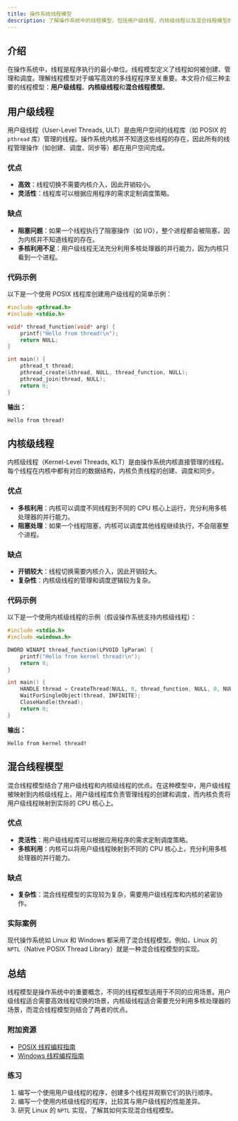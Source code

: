 ```yaml
---
title: 操作系统线程模型
description: 了解操作系统中的线程模型，包括用户级线程、内核级线程以及混合线程模型的工作原理和应用场景。
---
```


## 介绍

在操作系统中，线程是程序执行的最小单位。线程模型定义了线程如何被创建、管理和调度。理解线程模型对于编写高效的多线程程序至关重要。本文将介绍三种主要的线程模型：**用户级线程**、**内核级线程**和**混合线程模型**。

## 用户级线程

用户级线程（User-Level Threads, ULT）是由用户空间的线程库（如 POSIX 的 `pthread` 库）管理的线程。操作系统内核并不知道这些线程的存在，因此所有的线程管理操作（如创建、调度、同步等）都在用户空间完成。

### 优点
- **高效**：线程切换不需要内核介入，因此开销较小。
- **灵活性**：线程库可以根据应用程序的需求定制调度策略。

### 缺点
- **阻塞问题**：如果一个线程执行了阻塞操作（如 I/O），整个进程都会被阻塞，因为内核并不知道线程的存在。
- **多核利用不足**：用户级线程无法充分利用多核处理器的并行能力，因为内核只看到一个进程。

### 代码示例

以下是一个使用 POSIX 线程库创建用户级线程的简单示例：

```c
#include <pthread.h>
#include <stdio.h>

void* thread_function(void* arg) {
    printf("Hello from thread!\n");
    return NULL;
}

int main() {
    pthread_t thread;
    pthread_create(&thread, NULL, thread_function, NULL);
    pthread_join(thread, NULL);
    return 0;
}
```

**输出：**
```
Hello from thread!
```

## 内核级线程

内核级线程（Kernel-Level Threads, KLT）是由操作系统内核直接管理的线程。每个线程在内核中都有对应的数据结构，内核负责线程的创建、调度和同步。

### 优点
- **多核利用**：内核可以调度不同线程到不同的 CPU 核心上运行，充分利用多核处理器的并行能力。
- **阻塞处理**：如果一个线程阻塞，内核可以调度其他线程继续执行，不会阻塞整个进程。

### 缺点
- **开销较大**：线程切换需要内核介入，因此开销较大。
- **复杂性**：内核级线程的管理和调度逻辑较为复杂。

### 代码示例

以下是一个使用内核级线程的示例（假设操作系统支持内核级线程）：

```c
#include <stdio.h>
#include <windows.h>

DWORD WINAPI thread_function(LPVOID lpParam) {
    printf("Hello from kernel thread!\n");
    return 0;
}

int main() {
    HANDLE thread = CreateThread(NULL, 0, thread_function, NULL, 0, NULL);
    WaitForSingleObject(thread, INFINITE);
    CloseHandle(thread);
    return 0;
}
```

**输出：**
```
Hello from kernel thread!
```

## 混合线程模型

混合线程模型结合了用户级线程和内核级线程的优点。在这种模型中，用户级线程被映射到内核级线程上，用户级线程库负责管理线程的创建和调度，而内核负责将用户级线程映射到实际的 CPU 核心上。

### 优点
- **灵活性**：用户级线程库可以根据应用程序的需求定制调度策略。
- **多核利用**：内核可以将用户级线程映射到不同的 CPU 核心上，充分利用多核处理器的并行能力。

### 缺点
- **复杂性**：混合线程模型的实现较为复杂，需要用户级线程库和内核的紧密协作。

### 实际案例

现代操作系统如 Linux 和 Windows 都采用了混合线程模型。例如，Linux 的 `NPTL`（Native POSIX Thread Library）就是一种混合线程模型的实现。

## 总结

线程模型是操作系统中的重要概念，不同的线程模型适用于不同的应用场景。用户级线程适合需要高效线程切换的场景，内核级线程适合需要充分利用多核处理器的场景，而混合线程模型则结合了两者的优点。

### 附加资源
- [POSIX 线程编程指南](https://computing.llnl.gov/tutorials/pthreads/)
- [Windows 线程编程指南](https://docs.microsoft.com/en-us/windows/win32/procthread/threads-and-processes)

### 练习
1. 编写一个使用用户级线程的程序，创建多个线程并观察它们的执行顺序。
2. 编写一个使用内核级线程的程序，比较其与用户级线程的性能差异。
3. 研究 Linux 的 `NPTL` 实现，了解其如何实现混合线程模型。
